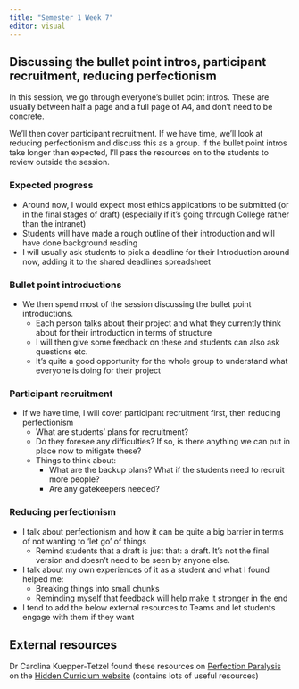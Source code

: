 ```yaml
---
title: "Semester 1 Week 7"
editor: visual
---
```


## Discussing the bullet point intros, participant recruitment, reducing perfectionism 

In this session, we go through everyone's bullet point intros. These are usually between half a page and a full page of A4, and don't need to be concrete.

We'll then cover participant recruitment. If we have time, we'll look at reducing perfectionism and discuss this as a group. If the bullet point intros take longer than expected, I'll pass the resources on to the students to review outside the session.

### Expected progress

-   Around now, I would expect most ethics applications to be submitted (or in the final stages of draft) (especially if it's going through College rather than the intranet)
-   Students will have made a rough outline of their introduction and will have done background reading
-   I will usually ask students to pick a deadline for their Introduction around now, adding it to the shared deadlines spreadsheet

### Bullet point introductions

-   We then spend most of the session discussing the bullet point introductions.
    -   Each person talks about their project and what they currently think about for their introduction in terms of structure
    -   I will then give some feedback on these and students can also ask questions etc.
    -   It's quite a good opportunity for the whole group to understand what everyone is doing for their project

### Participant recruitment

-   If we have time, I will cover participant recruitment first, then reducing perfectionism
    -   What are students' plans for recruitment?
    -   Do they foresee any difficulties? If so, is there anything we can put in place now to mitigate these?
    -   Things to think about:
        -   What are the backup plans? What if the students need to recruit more people?
        -   Are any gatekeepers needed?

### Reducing perfectionism

-   I talk about perfectionism and how it can be quite a big barrier in terms of not wanting to 'let go' of things
    -   Remind students that a draft is just that: a draft. It's not the final version and doesn't need to be seen by anyone else.
-   I talk about my own experiences of it as a student and what I found helped me:
    -   Breaking things into small chunks
    -   Reminding myself that feedback will help make it stronger in the end
-   I tend to add the below external resources to Teams and let students engage with them if they want

## External resources

Dr Carolina Kuepper-Tetzel found these resources on [Perfection Paralysis](https://hiddencurriculum.ca/wp-content/uploads/articulate_uploads/perfection-paralysis/index.html#/lessons/hAZjtzG_2XP4B6Quwveg8YvAI2zRrlqi) on the [Hidden Curriclum website](https://hiddencurriculum.ca/) (contains lots of useful resources)
